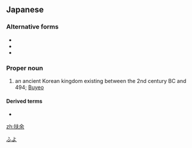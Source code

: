 {{also|扶餘}}
{{wikipedia|Buyeo kingdom|Buyeo}}
==Japanese==
{{ja-kanjitab|扶|余}}

===Alternative forms===
* {{l|ja|夫余}}
* {{l|ja|夫餘}}
* {{l|ja|扶餘}}

===Proper noun===
{{ja-pos|proper|ふよ}}

# an ancient Korean kingdom existing between the 2nd century BC and 494; [[w:Buyeo kingdom|Buyeo]]

====Derived terms====
* {{ja-r|扶余諸語|^ふよ しょご}}

[[Category:ja:Countries|ふよ]]

[[zh:扶余]]